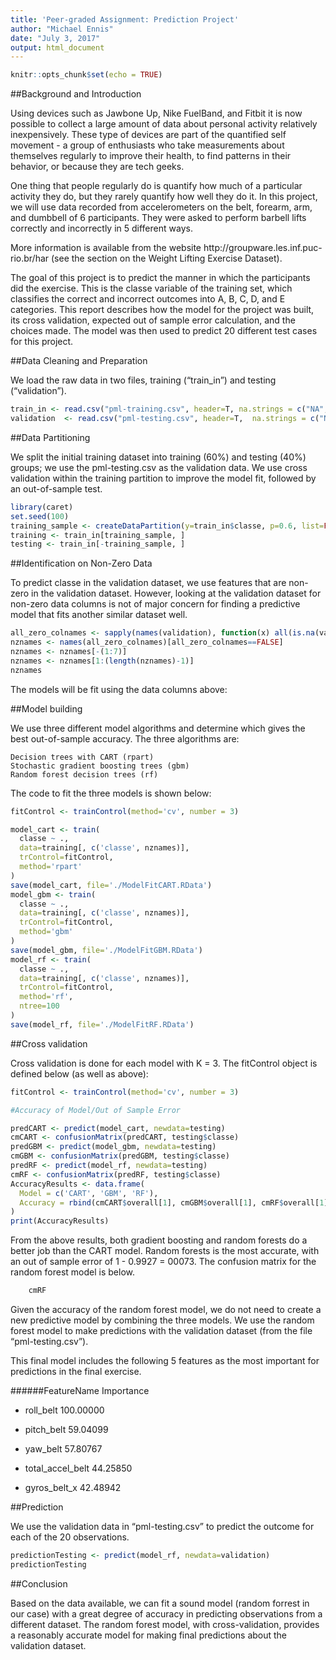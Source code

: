 ---
title: 'Peer-graded Assignment: Prediction Project'
author: "Michael Ennis"
date: "July 3, 2017"
output: html_document
---

```{r setup, include=FALSE}
knitr::opts_chunk$set(echo = TRUE)
```

##Background and Introduction

Using devices such as Jawbone Up, Nike FuelBand, and Fitbit it is now possible to collect a large amount of data about personal activity relatively inexpensively. These type of devices are part of the quantified self movement - a group of enthusiasts who take measurements about themselves regularly to improve their health, to find patterns in their behavior, or because they are tech geeks.

One thing that people regularly do is quantify how much of a particular activity they do, but they rarely quantify how well they do it. In this project, we will use data recorded from accelerometers on the belt, forearm, arm, and dumbbell of 6 participants. They were asked to perform barbell lifts correctly and incorrectly in 5 different ways.

More information is available from the website http://groupware.les.inf.puc-rio.br/har (see the section on the Weight Lifting Exercise Dataset).

The goal of this project is to predict the manner in which the participants did the exercise. This is the classe variable of the training set, which classifies the correct and incorrect outcomes into A, B, C, D, and E categories. This report describes how the model for the project was built, its cross validation, expected out of sample error calculation, and the choices made. The model was then used to predict 20 different test cases for this project.


##Data Cleaning and Preparation

We load the raw data in two files, training ("train_in") and testing ("validation").

```{r, echo=TRUE}
train_in <- read.csv("pml-training.csv", header=T, na.strings = c("NA", "#DIV/0!", ""))
validation  <- read.csv("pml-testing.csv", header=T,  na.strings = c("NA", "#DIV/0!", ""))
```

##Data Partitioning

We split the initial training dataset into training (60%) and testing (40%) groups; we use the pml-testing.csv as the validation data. We use cross validation within the training partition to improve the model fit, followed by an out-of-sample test.

```{r, echo=TRUE}
library(caret)
set.seed(100)
training_sample <- createDataPartition(y=train_in$classe, p=0.6, list=FALSE)
training <- train_in[training_sample, ]
testing <- train_in[-training_sample, ]
```

##Identification on Non-Zero Data

To predict classe in the validation dataset, we use features that are non-zero in the validation dataset. However, looking at the validation dataset for non-zero data columns is not of major concern for finding a predictive model that fits another similar dataset well.

```{r, echo=TRUE}
all_zero_colnames <- sapply(names(validation), function(x) all(is.na(validation[,x])==TRUE))
nznames <- names(all_zero_colnames)[all_zero_colnames==FALSE]
nznames <- nznames[-(1:7)]
nznames <- nznames[1:(length(nznames)-1)]
nznames
```

The models will be fit using the data columns above:

##Model building

We use three different model algorithms and determine which gives the best out-of-sample accuracy. The three algorithms are:

    Decision trees with CART (rpart)
    Stochastic gradient boosting trees (gbm)
    Random forest decision trees (rf)

The code to fit the three models is shown below:
```{r, echo=TRUE}
fitControl <- trainControl(method='cv', number = 3)

model_cart <- train(
  classe ~ ., 
  data=training[, c('classe', nznames)],
  trControl=fitControl,
  method='rpart'
)
save(model_cart, file='./ModelFitCART.RData')
model_gbm <- train(
  classe ~ ., 
  data=training[, c('classe', nznames)],
  trControl=fitControl,
  method='gbm'
)
save(model_gbm, file='./ModelFitGBM.RData')
model_rf <- train(
  classe ~ ., 
  data=training[, c('classe', nznames)],
  trControl=fitControl,
  method='rf',
  ntree=100
)
save(model_rf, file='./ModelFitRF.RData')
```

##Cross validation

Cross validation is done for each model with K = 3. The fitControl object is defined below (as well as above):

```{r, echo=TRUE}
fitControl <- trainControl(method='cv', number = 3)

#Accuracy of Model/Out of Sample Error

predCART <- predict(model_cart, newdata=testing)
cmCART <- confusionMatrix(predCART, testing$classe)
predGBM <- predict(model_gbm, newdata=testing)
cmGBM <- confusionMatrix(predGBM, testing$classe)
predRF <- predict(model_rf, newdata=testing)
cmRF <- confusionMatrix(predRF, testing$classe)
AccuracyResults <- data.frame(
  Model = c('CART', 'GBM', 'RF'),
  Accuracy = rbind(cmCART$overall[1], cmGBM$overall[1], cmRF$overall[1])
)
print(AccuracyResults)
```

From the above results, both gradient boosting and random forests do a better job than the CART model. Random forests is the most accurate, with an out of sample error of 1 - 0.9927 = 00073. The confusion matrix for the random forest model is below.

```{r, echo=TRUE}
    cmRF
```

Given the accuracy of the random forest model, we do not need to create a new predictive model by combining the three models.  We use the random forest model to make predictions with the validation dataset (from the file "pml-testing.csv").

This final model includes the following 5 features as the most important for predictions in the final exercise. 

######FeatureName Importance

*  roll_belt  100.00000

*  pitch_belt   59.04099

*  yaw_belt   57.80767

* total_accel_belt   44.25850

*  gyros_belt_x   42.48942


##Prediction

We use the validation data in "pml-testing.csv" to predict the outcome for each of the 20 observations.

```{r, echo=TRUE}
predictionTesting <- predict(model_rf, newdata=validation)
predictionTesting
```


##Conclusion

Based on the data available, we can fit a sound model (random forrest in our case) with a great degree of accuracy in predicting observations from a different dataset. The random forest model, with cross-validation, provides a reasonably accurate model for making final predictions about the validation dataset.



